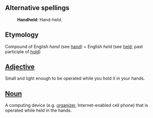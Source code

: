 ==Alternative spellings==
:'''Handheld''': Hand-held.
==Etymology==
Compound of English ''hand'' (see [[hand]]) + English ''held'' (see [[held]]; past participle of [[hold]])

==[[Adjective]]==

Small and light enough to be operated while you hold it in your hands.

==[[Noun]]==

A computing device (e.g. [[organizer]], Internet-enabled cell phone) that is operated while held in the hands.